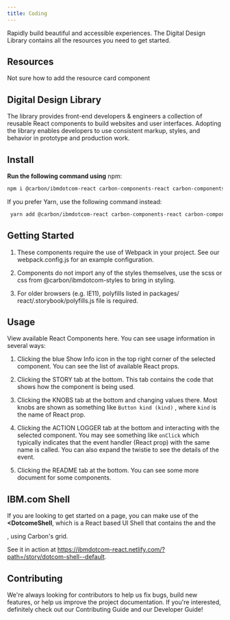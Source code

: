 ```yaml
---
title: Coding
---
```


<PageDescription>

Rapidly build beautiful and accessible experiences. The Digital Design Library contains all the resources you need to get started.

</PageDescription>


## Resources
Not sure how to add the resource card component

## Digital Design Library

The library provides front-end developers & engineers a collection of reusable React components to build websites and user interfaces. Adopting the library enables developers to use consistent markup, styles, and behavior in prototype and production work.


## Install

**Run the following command using**  npm:

   ```sh
   npm i @carbon/ibmdotcom-react carbon-components-react carbon-components carbon-icons
   ```

If you prefer Yarn, use the following command instead:

  ```sh
   yarn add @carbon/ibmdotcom-react carbon-components-react carbon-components carbon-icons
   ```

## Getting Started

1. These components require the use of Webpack in your project. See 	our webpack.config.js for an example configuration.

2. Components do not import any of the styles themselves, use the scss 	or css from @carbon/ibmdotcom-styles to bring in styling.

3. For older browsers (e.g. IE11), polyfills listed in packages/	react/.storybook/polyfills.js file is required.

## Usage

View available React Components here. You can see usage information in several ways:

1. Clicking the blue Show Info icon in the top right corner of the selected component. You can see the list of available React props.

2. Clicking the STORY tab at the bottom. This tab contains the code that shows how the component is being used.

3. Clicking the KNOBS tab at the bottom and changing values there. Most knobs are shown as something like `Button kind (kind)`  , where `kind` is the name of React prop.

4. Clicking the ACTION LOGGER tab at the bottom and interacting with 	the selected component. You may see something like `onClick` which typically indicates that the event handler (React prop) with the same name is called. You can also expand the twistie to see the details of the event.

5. Clicking the README tab at the bottom. You can see some more document for some components.

## IBM.com Shell

If you are looking to get started on a page, you can make use of the **<DotcomeShell**, which is a React based UI Shell that contains the <Masthead> and the <Footer>, using Carbon's grid.
   
See it in action at https://ibmdotcom-react.netlify.com/?path=/story/dotcom-shell--default.

## Contributing

We're always looking for contributors to help us fix bugs, build new features, or help us improve the project documentation. If you're interested, definitely check out our Contributing Guide and our Developer Guide! 

